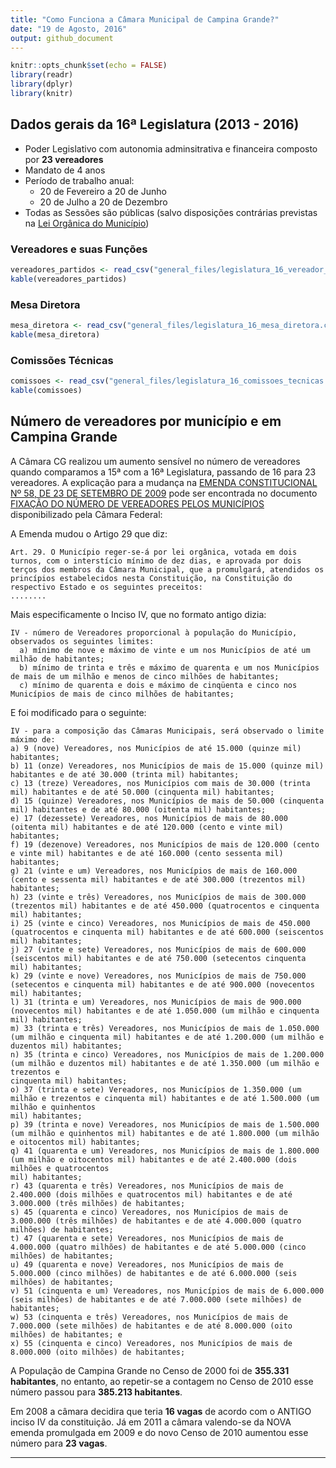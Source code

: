 ```yaml
---
title: "Como Funciona a Câmara Municipal de Campina Grande?"
date: "19 de Agosto, 2016"
output: github_document
---
```


```r
knitr::opts_chunk$set(echo = FALSE)
library(readr)
library(dplyr)
library(knitr)
```

## Dados gerais da 16ª Legislatura (2013 - 2016)

* Poder Legislativo com autonomia adminsitrativa e financeira composto por **23 vereadores**
* Mandato de 4 anos
* Período de trabalho anual:
    * 20 de Fevereiro a 20 de Junho
    * 20 de Julho a 20 de Dezembro
* Todas as Sessões são públicas (salvo disposições contrárias previstas na [Lei Orgânica do Município](http://pmcg.org.br/wp-content/uploads/2014/09/Lei-Organica-do-Municipio.pdf))

### Vereadores e suas Funções
```r
vereadores_partidos <- read_csv("general_files/legislatura_16_vereador_partido.csv")
kable(vereadores_partidos)
```

### Mesa Diretora
```r
mesa_diretora <- read_csv("general_files/legislatura_16_mesa_diretora.csv")
kable(mesa_diretora)
```

### Comissões Técnicas
```r
comissoes <- read_csv("general_files/legislatura_16_comissoes_tecnicas.csv")
kable(comissoes)
```

## Número de vereadores por município e em Campina Grande

A Câmara CG realizou um aumento sensível no número de vereadores quando comparamos a 15ª com a 16ª Legislatura, passando de 16 para 23 vereadores. A explicação para a mudança na [EMENDA CONSTITUCIONAL Nº 58, DE 23 DE SETEMBRO DE 2009](http://www.planalto.gov.br/ccivil_03/constituicao/emendas/emc/emc58.htm) pode ser encontrada no documento [FIXAÇÃO DO NÚMERO DE VEREADORES PELOS MUNICÍPIOS](http://www2.camara.leg.br/documentos-e-pesquisa/publicacoes/estnottec/areas-da-conle/tema6/2010_10930.pdf) disponibilizado pela Câmara Federal:

A Emenda mudou o Artigo 29 que diz:

    Art. 29. O Município reger-se-á por lei orgânica, votada em dois turnos, com o interstício mínimo de dez dias, e aprovada por dois terços dos membros da Câmara Municipal, que a promulgará, atendidos os princípios estabelecidos nesta Constituição, na Constituição do respectivo Estado e os seguintes preceitos:
    ........

Mais especificamente o Inciso IV, que no formato antigo dizia:

    IV - número de Vereadores proporcional à população do Município, observados os seguintes limites:
      a) mínimo de nove e máximo de vinte e um nos Municípios de até um milhão de habitantes;
      b) mínimo de trinta e três e máximo de quarenta e um nos Municípios de mais de um milhão e menos de cinco milhões de habitantes;
      c) mínimo de quarenta e dois e máximo de cinqüenta e cinco nos Municípios de mais de cinco milhões de habitantes;

E foi modificado para o seguinte:

    IV - para a composição das Câmaras Municipais, será observado o limite máximo de:
    a) 9 (nove) Vereadores, nos Municípios de até 15.000 (quinze mil) habitantes;
    b) 11 (onze) Vereadores, nos Municípios de mais de 15.000 (quinze mil) habitantes e de até 30.000 (trinta mil) habitantes;
    c) 13 (treze) Vereadores, nos Municípios com mais de 30.000 (trinta mil) habitantes e de até 50.000 (cinquenta mil) habitantes;
    d) 15 (quinze) Vereadores, nos Municípios de mais de 50.000 (cinquenta mil) habitantes e de até 80.000 (oitenta mil) habitantes;
    e) 17 (dezessete) Vereadores, nos Municípios de mais de 80.000 (oitenta mil) habitantes e de até 120.000 (cento e vinte mil) habitantes;
    f) 19 (dezenove) Vereadores, nos Municípios de mais de 120.000 (cento e vinte mil) habitantes e de até 160.000 (cento sessenta mil) habitantes;
    g) 21 (vinte e um) Vereadores, nos Municípios de mais de 160.000 (cento e sessenta mil) habitantes e de até 300.000 (trezentos mil) habitantes;
    h) 23 (vinte e três) Vereadores, nos Municípios de mais de 300.000 (trezentos mil) habitantes e de até 450.000 (quatrocentos e cinquenta mil) habitantes;
    i) 25 (vinte e cinco) Vereadores, nos Municípios de mais de 450.000 (quatrocentos e cinquenta mil) habitantes e de até 600.000 (seiscentos mil) habitantes;
    j) 27 (vinte e sete) Vereadores, nos Municípios de mais de 600.000 (seiscentos mil) habitantes e de até 750.000 (setecentos cinquenta mil) habitantes;
    k) 29 (vinte e nove) Vereadores, nos Municípios de mais de 750.000 (setecentos e cinquenta mil) habitantes e de até 900.000 (novecentos mil) habitantes;
    l) 31 (trinta e um) Vereadores, nos Municípios de mais de 900.000 (novecentos mil) habitantes e de até 1.050.000 (um milhão e cinquenta mil) habitantes;
    m) 33 (trinta e três) Vereadores, nos Municípios de mais de 1.050.000 (um milhão e cinquenta mil) habitantes e de até 1.200.000 (um milhão e duzentos mil) habitantes;
    n) 35 (trinta e cinco) Vereadores, nos Municípios de mais de 1.200.000 (um milhão e duzentos mil) habitantes e de até 1.350.000 (um milhão e trezentos e
    cinquenta mil) habitantes;
    o) 37 (trinta e sete) Vereadores, nos Municípios de 1.350.000 (um milhão e trezentos e cinquenta mil) habitantes e de até 1.500.000 (um milhão e quinhentos
    mil) habitantes;
    p) 39 (trinta e nove) Vereadores, nos Municípios de mais de 1.500.000 (um milhão e quinhentos mil) habitantes e de até 1.800.000 (um milhão e oitocentos mil) habitantes;
    q) 41 (quarenta e um) Vereadores, nos Municípios de mais de 1.800.000 (um milhão e oitocentos mil) habitantes e de até 2.400.000 (dois milhões e quatrocentos
    mil) habitantes;
    r) 43 (quarenta e três) Vereadores, nos Municípios de mais de 2.400.000 (dois milhões e quatrocentos mil) habitantes e de até 3.000.000 (três milhões) de habitantes;
    s) 45 (quarenta e cinco) Vereadores, nos Municípios de mais de 3.000.000 (três milhões) de habitantes e de até 4.000.000 (quatro milhões) de habitantes;
    t) 47 (quarenta e sete) Vereadores, nos Municípios de mais de 4.000.000 (quatro milhões) de habitantes e de até 5.000.000 (cinco milhões) de habitantes;
    u) 49 (quarenta e nove) Vereadores, nos Municípios de mais de 5.000.000 (cinco milhões) de habitantes e de até 6.000.000 (seis milhões) de habitantes;
    v) 51 (cinquenta e um) Vereadores, nos Municípios de mais de 6.000.000 (seis milhões) de habitantes e de até 7.000.000 (sete milhões) de habitantes;
    w) 53 (cinquenta e três) Vereadores, nos Municípios de mais de 7.000.000 (sete milhões) de habitantes e de até 8.000.000 (oito milhões) de habitantes; e
    x) 55 (cinquenta e cinco) Vereadores, nos Municípios de mais de 8.000.000 (oito milhões) de habitantes;

A População de Campina Grande no Censo de 2000 foi de **355.331 habitantes**, no entanto, ao repetir-se a contagem no Censo de 2010 esse número passou para **385.213 habitantes**.

Em 2008 a câmara decidira que teria **16 vagas** de acordo com o ANTIGO inciso IV da constituição. Já em 2011 a câmara valendo-se da NOVA emenda promulgada em 2009 e do novo Censo de 2010 aumentou esse número para **23 vagas**.

---
